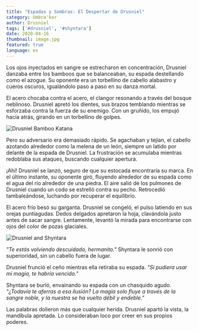 ```yaml
---
title: "Espadas y Sombras: El Despertar de Drusniel"
category: Umbra'kor
author: Drusniel
tags: ['#drusniel', '#shyntara']
date: 2020-04-16
thumbnail: image.jpg
featured: true
language: es
---
```


Los ojos inyectados en sangre se estrecharon en concentración, Drusniel danzaba entre los bamboos que se balanceaban, su espada destellando como el azogue. Su oponente era un torbellino de cabello alabastro y cueros oscuros, igualándolo paso a paso en su danza mortal.

El acero chocaba contra el acero, el clangor resonando a través del bosque neblinoso. Drusniel apretó los dientes, sus brazos temblando mientras se esforzaba contra la fuerza de su enemigo. Con un gruñido, los empujó hacia atrás, girando en un torbellino de golpes.

![Drusniel Bamboo Katana](https://i.imgur.com/LifS2D5.png)

Pero su adversario era demasiado rápido. Se agachaban y tejían, el cabello azotando alrededor como la melena de un león, siempre un latido por delante de la espada de Drusniel. La frustración se acumulaba mientras redoblaba sus ataques, buscando cualquier apertura.

¡Ahí! Drusniel se lanzó, seguro de que su estocada encontraría su marca. En el último instante, su oponente giró, fluyendo alrededor de su espada como el agua del río alrededor de una piedra. El aire salió de los pulmones de Drusniel cuando un codo se estrelló contra su pecho. Retrocedió tambaleándose, luchando por recuperar el equilibrio.

El acero frío besó su garganta. Drusniel se congeló, el pulso latiendo en sus orejas puntiagudas. Dedos delgados apretaron la hoja, clavándola justo antes de sacar sangre. Lentamente, levantó la mirada para encontrarse con ojos del color de pozas glaciales.

![Drusniel and Shyntara](https://i.imgur.com/r2SJwit.png)

*"Te estás volviendo descuidado, hermanito."* Shyntara le sonrió con superioridad, sin un cabello fuera de lugar.

Drusniel frunció el ceño mientras ella retiraba su espada. *"Si pudiera usar mi magia, te habría vencido."*

Shyntara se burló, envainando su espada con un chasquido agudo. *"¿Todavía te aferras a esa ilusión? La magia solo fluye a través de la sangre noble, y la nuestra se ha vuelto débil y endeble."*

Las palabras dolieron más que cualquier herida. Drusniel apartó la vista, la mandíbula apretada. Lo consideraban loco por creer en sus propios poderes. 



